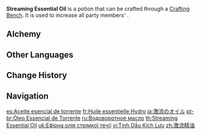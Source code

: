 {{Food Infobox
|id              = 111014
|image           = Item Streaming Essential Oil.png
|type            = Essential Oils
|description     = Grants greater affinity for Hydro, boosting {{Color|Hydro DMG}}. It's a slippery medicine for external use, able to better channel Hydro energy. It has a subtle fragrance.
|quality         = 3
|effectType      = Hydro DMG Up
|effect          = Increases all party members' {{Color|Hydro DMG}} by 25% for 300s.
|eff_att1        = Hydro DMG Bonus
|formula         = Available by default
|source1         = [[Alchemy]]
}}
'''Streaming Essential Oil''' is a potion that can be crafted through a [[Crafting Bench]]. It is used to increase all party members' {{Color|Hydro DMG}}.

==Alchemy==
{{Recipe
|type = Crafting
|Frog (Material) = 1
|Lotus Head = 1
|Mora = 100
|sort = Frog (Material);Lotus Head;Mora
}}

==Other Languages==
{{Other Languages
|en      = Streaming Essential Oil
|zhs     = 激流精油
|zhs_rm  = Jīliú Jīngyóu
|zht     = 激流精油
|zht_rm  = Jīliú Jīngyóu
|zh_tl   = Torrent Essential oil
|ja      = 激流のオイル
|ja_rm   = Gekiryuu no Oiru
|ja_tl   = Torrent Oil
|ko      = 격류의 오일
|ko_rm   = Gyeokryu-ui O'il
|ko_tl   = Torrent Oil
|es      = Aceite esencial de torrente
|es_tl   = Torrent Essential Oil
|fr      = Huile essentielle Hydro
|fr_tl   = Hydro Essential Oil
|ru      = Водоворотное масло
|ru_tl   = Whirlpool Oil
|th      = Streaming Essential Oil
|vi      = Tinh Dầu Kích Lưu
|vi_tl   = 
|de      = Wildwasseröl
|de_tl   = {{w|Whitewater}} Oil
|id      = Streaming Essential Oil
|pt      = Óleo Essencial de Torrente
|pt_tl   = 
|tr      = Akıntı Özütü
|tr_tl   = Stream Essence
|it      = Olio essenziale idratante
|it_tl   = 
}}

==Change History==
{{Change History|1.0}}

==Navigation==
{{Food Navbox|type=Potions}}

[[es:Aceite esencial de torrente]]
[[fr:Huile essentielle Hydro]]
[[ja:激流のオイル]]
[[pt-br:Óleo Essencial de Torrente]]
[[ru:Водоворотное масло]]
[[th:Streaming Essential Oil]]
[[uk:Ефірна олія стрімкої течії]]
[[vi:Tinh Dầu Kích Lưu]]
[[zh:激流精油]]